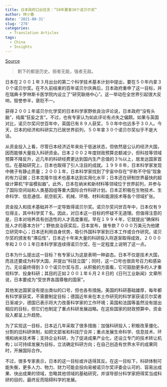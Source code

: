 ```yaml
---
title: 日本政府口出狂言：“50年要拿30个诺贝尔奖”
author: 林小春
date: '2021-08-31'
slug: '278'
categories:
  - Translation Articles
tags:
  - China
  - Insights
---
```


[Source](http://japan.people.com.cn/2002/01/07/riben20020107_15480.html)

> 剩下的都是历史。弱者无能，强者无敌。

日本在２００１年３月出台的第二个科学技术基本计划中提出，要在５０年内拿３０个诺贝尔奖。在不久前结束的百年诺贝尔庆典后，日本政府重申了这一目标，并在瑞典卡罗林斯卡医学院内设立了“研究联络中心”。这一举动在全世界引起很大反响，毁誉参半，褒贬不一。

获得２００１年诺贝尔化学奖的日本科学家野依良治评论说，日本政府“没有头脑”，纯属“狂妄之言”。不过，也有专家认为如此评论有点失之偏颇。如果与英国对比，诺贝尔奖问世百年中，英国已有８９人获奖，５０年中也远多于３０人。今天，日本的经济和科研实力已居世界前列，５０年拿３０个诺贝尔奖似乎不是大话。



从资金投入上看，尽管日本经济近年来处于低迷状态，但依然是公认的经济大国，因而能够大量投入科研资金。日本２００２年度财政预算总额减少，但科技等领域预算不降反升，近几年的科研经费更达到国内生产总值的３％以上，居发达国家首位。在基础研究上，日本也取得了引人注目的成就。１９９８年，日本科学家发现中微子有静止质量；２００１年，日本科学家找到了宇宙中存在“宇称不守恒”现象的有力证据；日本克隆牛技术也基本达到实用化水平；日本还在研制世界最快的超级计算机“宇宙模拟器”。此外，日本在纳米和新材料等领域位于世界前列，并参与了国际空间站和人类基因组等重大国际合作科研计划。日本正积极在生物技术、生命科学、信息通信、航空航天、机械、环境、材料和能源技术等各个领域扩张。

资金投入和技术基础并不一定导致得诺贝尔奖。诺贝尔奖问世百年中，日本仅有９位得主，其中科学奖７名。因此，对日本这一目标的怀疑不无道理。但值得注意的是，日本对培养具有创造性的人才高度重视。早在１９９４年，它就提出“确保科技人才的基本方针”；野依良治获奖后，日本宣布，拨专款７０００万美元为他建立研究中心；日本还利用自身优势，吸引外国科学家到日本工作或合作研究。诺贝尔奖的颁发有“滞后性”，日本近十年来大量的科研投入将逐渐取得成效，２０００年和２００１年日本科学家连续得诺贝尔奖，在一定程度上说明了这一点。



日本为什么提出这一目标？有专家认为这是表明一种姿态。日本不仅是技术大国，而且还要成为科学大国，并提出“科技立国”；同时，这一口号也很具号召力和感染力。无论最终得到３０个诺贝尔奖与否，从积极的方面看，它可鼓励更多的人才重视科学、投身科研；其目的正如２００１年６月２８日的《日刊工业新闻》文章所说，日本要成为“受世界各国尊敬的国家”。


其他发达国家没有提出类似的口号，但也各有措施。美国的科研基础雄厚，每年都有科学家获奖，不需要制定目标；德国近年来在本土作研究的科学家获诺贝尔奖者日渐减少，德国已表示将大力改善科学家的工作环境；英国和法国等虽然没有提出相应的目标，但它们也制定了重点科研发展战略。在这些国家的财政预算中，资金投入都呈上升趋势。

为了实现这一目标，日本近几年采取了很多措施：加强科研投入；积极改革僵化、分割的旧科研体制，如把文部省和科技厅合并；重点发展生命科学、信息技术、环境和纳米技术等；支持企业科研，为了促进成果产业化，还设立专门的技术转让机构；以可持续发展为目标，立法确定科研方向；在自己创造有世界水平的成果同时，开展国际合作。


不过，很多专家表示，日本的这一目标或许适得其反。在这一目标下，科研体制可能失衡，更多人力、物力、财力可能会投向易被诺贝尔奖评委会认可的、容易出成果、快出成果的领域，忽略其他领域的基础研究，并误导部分科学家把得奖当成科研的目的，最终反而阻碍科学的发展。


